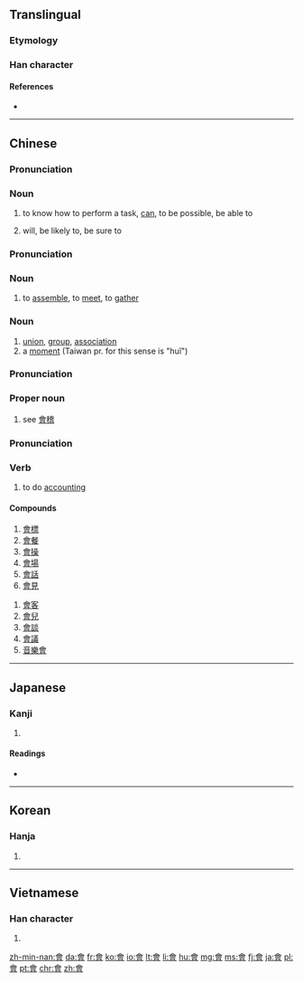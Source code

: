 {{also|曾|会}}
==Translingual==
{{stroke order|type=animate}}

===Etymology===
{{Han compound|亼|曾|ls=ic}}

===Han character===
{{Han char|rn=73|rad=曰|as=09|sn=13|four=8060<sub>6</sub>|canj=人一田日 (OMWA)}}

====References====
* {{Han ref|kx=0503.080|dkj=14306|dj=0878.090|hdz=21524.050|uh=6703|ud=26371|bh=B77C|bd=46972}}

----

==Chinese==
{{zh-hanzi-box|[[人]]}}

===Pronunciation===
{{zh-pron
|m=huì
|c=wui5
|h=pfs=voi
|mn=ē
|mc=y
|oc=y
|w=3ue
|ma=y
|cat=v
}}

===Noun===
{{zh-verb}}

# {{context|Beginning Mandarin|lang=zh|sort=hui4}} to know how to perform a task, [[can]], to be possible, be able to
#: {{zh-usex|昨天 我 沒有 會著{zhe} 他。|I didn't see him yesterday.|link=yes}}
# will, be likely to, be sure to
#: {{zh-usex|他 會 在 家 嗎？|Is he likely to be at home?|link=yes}}

===Pronunciation===
{{zh-pron
|m=huì,huǐ
|c=wui6
|h=pfs=fi
|mn=hōe
|w=3hhue
|cat=v,n
}}

===Noun===
{{zh-verb}}

# {{context|Beginning Mandarin|lang=zh|sort=hui4}} to [[assemble]], to [[meet]], to [[gather]]
#: {{zh-usex|我 會 英語，不 會 日語。|I know English but don't know Japanese.|link=yes}}
#: {{zh-usex|他 還 會 兩 出 ^京戲。|He's able to sing a few airs of Beijing Opera.|link=yes}}

===Noun===
{{zh-noun|mw=[[個]]}}

# [[union]], [[group]], [[association]]
# a [[moment]] (Taiwan pr. for this sense is "huǐ")

===Pronunciation===
{{zh-pron
|m=Guì
|cat=pn
}}

===Proper noun===
{{zh-proper noun}}

# {{context|literary|lang=zh|sort=gui4}} see [[會稽]]
#: {{zh-usex|^會稽|Guiji Commandery|inline=y|link=y}}

===Pronunciation===
{{zh-pron
|m=kuài
|c=wui6,kui2
|cat=v
}}

===Verb===
{{zh-verb}}

# {{context|literary|lang=zh|sort=kuai4}} to do [[accounting]]
#: {{zh-usex|會{kuài}計|accountant, accountancy, accounting|inline=y|link=y}}
#: {{zh-usex|會{kuài}計師|accountant|inline=y|link=y}}

====Compounds====
{{der-top3}}
# [[會標]]
# [[會餐]]
# [[會操]]
# [[會場]]
# [[會話]]
# [[會見]]
{{der-mid3}}
# [[會客]]
# [[會兒]]
# [[會談]]
# [[會議]]
# [[音樂會]]
{{der-bottom}}

----

==Japanese==

===Kanji===
{{ja-kanji|grade=|rs=曰09}}

# {{defn|lang=ja|sort=曰09}}

====Readings====
* {{ja-readings|on=[[かい]] (kai), [[え]] (e)|kun=[[あう]] (au)}}

----

==Korean==

===Hanja===
{{ko-hanja|hangeul=[[회]], [[괴]]|eumhun=|rv=hoe, goe|mr=hoe, koe|y=hoy, koy}}

# {{defn|lang=ko|sort=曰09}}

----

==Vietnamese==

===Han character===
{{vi-hantu|[[hội]], [[cuối]], [[hụi]]|rs=曰09}}

# {{defn|lang=vi|sort=曰09}}

[[zh-min-nan:會]]
[[da:會]]
[[fr:會]]
[[ko:會]]
[[io:會]]
[[lt:會]]
[[li:會]]
[[hu:會]]
[[mg:會]]
[[ms:會]]
[[fj:會]]
[[ja:會]]
[[pl:會]]
[[pt:會]]
[[chr:會]]
[[zh:會]]